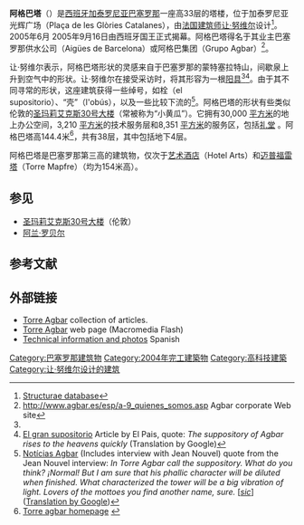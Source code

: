 {{Infobox Skyscraper
|building_name  = 阿格巴塔
|image          = [[Image:Torre_Agbar_-_Barcelona,_Spain_-_Jan_2007.jpg|200px]]
|caption        = 
|year_highest   =
|year_end       =
|plural         =
|location       = {{Flagicon|Spain}}[[西班牙|西班牙]][[巴塞罗那|巴塞罗那]]
|coordinates    = {{coord|41|24|12|N|02|11|22|E|region:ES_type:landmark|display=inline,title}}
|status         = 
|groundbreaking =
|constructed    = 2001 - 2004
|est-completion =
|opening        = 2005年6月
|demolished     =
|destroyed      =
|use            = 办公、会议
|antenna_spire  = 
|roof           = <!-- emporis gives the total height in two decimals... -->
  {{convert|144.44|m|ft|2|abbr=on}}
|top_floor      = {{convert|128.3|m|ft|0|abbr=on}}
|floor_count    = 33
|elevator_count = 9
|cost           = [[US$|US$]] 130,000,000
|floor_area     = 51483m2
|architect      = [[让·努维尔|让·努维尔]]
|engineer       = Brufau & A. Obiol
|contractor     =
|developer      =
|owner          = Grupo Inmobiliario Layetana
|management     =
|references     =
  <code><ref name="skyscraperpage">
  {{cite web
  |url   = http://skyscraperpage.com/cities/?buildingID=1374
  |title = Torre Agbar - SkyscraperPage.com
  |accessdate  = 2007-11-14
  }}</ref><ref name="emporis">
  {{cite web
  |url   = http://www.emporis.com/en/wm/bu/?id=100200
  |title = Torre Agbar - Emporis.com
  |accessdate  = 2007-11-14
  }}</ref><ref name="geocities">
  {{cite web
  |url   = http://www.geocities.com/medit1976c/agbar.htm
  |title = Arquitectura Barcelona, Torre Agbar
  |accessdate  = 2007-11-14
  |archiveurl=http://web.archive.org/20081010215923/www.geocities.com/medit1976c/agbar.htm|archivedate=2008-10-10}}</ref></code>
}}

'''阿格巴塔'''（{{lang-es|'''Torre Agbar'''}}）是[[西班牙|西班牙]][[加泰罗尼亚|加泰罗尼亚]][[巴塞罗那|巴塞罗那]]一座高33层的塔楼，位于加泰罗尼亚光辉广场（Plaça de les Glòries Catalanes），由[[法国|法国]][[建筑师|建筑师]][[让·努维尔|让·努维尔]]设计<ref>[http://en.structurae.de/structures/data/index.cfm?ID=s0000429 Structurae database]</ref>。2005年6月 2005年9月16日由西班牙国王正式揭幕。阿格巴塔得名于其业主巴塞罗那供水公司（Aigües de Barcelona）或阿格巴集团（Grupo Agbar）<ref>http://www.agbar.es/esp/a-9_quienes_somos.asp Agbar corporate Web site</ref>。

让·努维尔表示，阿格巴塔形状的灵感来自于巴塞罗那的蒙特塞拉特山，间歇泉上升到空气中的形状。让·努维尔在接受采访时，将其形容为一根[[阳具|阳具]]<ref name="Jean Nouvel interview"/><ref>[http://translate.google.com/translate?hl=en&sl=es&u=http://www.elpais.com/articulo/cataluna/gran/supositorio/elpepuespcat/20030108elpcat_3/Tes El gran supositorio] Article by El Pais, quote: ''The suppository of Agbar rises to the heavens quickly'' (Translation by Google)</ref>。由于其不同寻常的形状，这座建筑获得一些绰号，如栓（el supositorio）、“壳”（l'obús），以及一些比较下流的<ref name="Jean Nouvel interview">[http://www.websindical.com/atab/noticies/noti28.htm Notícias Agbar] {{webarchive|url=https://web.archive.org/web/20070928204827/http://www.websindical.com/atab/noticies/noti28.htm |date=2007-09-28 }} (Includes interview with Jean Nouvel) quote from the Jean Nouvel interview: ''In Torre Agbar call the suppository. What do you think? ¡Normal! But I am sure that his phallic character will be diluted when finished. What characterized the tower will be a big vibration of light. Lovers of the mottoes you find another name, sure.'' [''[[sic|sic]]''] ([http://translate.google.com/translate?hl=en&sl=es&u=http://www.websindical.com/atab/noticies/noti28.htm Translation by Google])</ref>。阿格巴塔的形状有些类似伦敦的[[圣玛莉艾克斯30号大楼|圣玛莉艾克斯30号大楼]]（常被称为“小黄瓜”）。它拥有30,000 [[平方米|平方米]]的地上办公空间，3,210 [[平方米|平方米]]的技术服务层和8,351 [[平方米|平方米]]的服务区，包括[[礼堂|礼堂]] 。阿格巴塔高144.4米<ref>[http://www.torreagbar.com/home.asp Torre agbar homepage] {{webarchive|url=https://web.archive.org/web/20050829091424/http://www.torreagbar.com/home.asp |date=2005-08-29 }}</ref>，共有38层，其中包括地下4层。

阿格巴塔是巴塞罗那第三高的建筑物，仅次于[[艺术酒店|艺术酒店]]（Hotel Arts）和[[迈普福雷塔|迈普福雷塔]]（Torre Mapfre）（均为154米高）。

==参见==
* [[圣玛莉艾克斯30号大楼|圣玛莉艾克斯30号大楼]]（伦敦）
* [[阿兰·罗贝尔|阿兰·罗贝尔]]

==参考文献==
{{Reflist}}

==外部链接==
{{commonscat|Torre Agbar}}
* [https://web.archive.org/web/20081010215923/http://www.geocities.com/medit1976c/agbar.htm Torre Agbar] collection of articles.
* [https://web.archive.org/web/20050829091424/http://www.torreagbar.com/home.asp Torre Agbar] web page (Macromedia Flash)
* [https://web.archive.org/web/20120111162159/http://www.factoriaurbana.com/ciudades/edificios.php?id=3&ciudadd=Barcelona Technical information and photos] Spanish

{{start box}}
{{succession box |
  | before = [[晓庐|晓庐]]<br />（[[香港|香港]]）
  | after = [[Q1大厦|Q1大厦]]<br />([[黄金海岸_(澳大利亚)|黄金海岸]], [[澳大利亚|澳大利亚]])
  | title = 安波利斯摩天大楼奖银奖
  | years = 2004
|}}
{{end}}

<!-- {{巴塞罗那地标}} -->

[[Category:巴塞罗那建筑物|Category:巴塞罗那建筑物]]
[[Category:2004年完工建築物|Category:2004年完工建築物]]
[[Category:高科技建築|Category:高科技建築]]
[[Category:让·努维尔设计的建筑|Category:让·努维尔设计的建筑]]